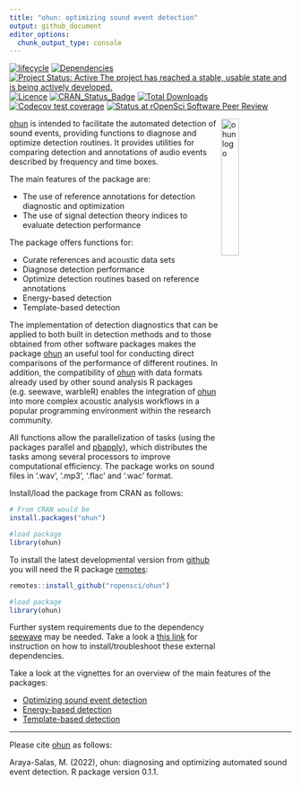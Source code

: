 ```yaml
---
title: "ohun: optimizing sound event detection"
output: github_document
editor_options: 
  chunk_output_type: console
---
```


<!-- README.md is generated from README.Rmd. Please edit that file -->

<!-- badges: start -->
[![lifecycle](https://img.shields.io/badge/lifecycle-maturing-brightgreen.svg)](https://lifecycle.r-lib.org/articles/stages.html)
[![Dependencies](https://tinyverse.netlify.com/badge/ohun)](https://cran.r-project.org/package=ohun)
[![Project Status: Active  The project has reached a stable, usable state and is being actively developed.](https://www.repostatus.org/badges/latest/active.svg)](https://www.repostatus.org/#active)
[![Licence](https://img.shields.io/badge/licence-GPL--2-blue.svg)](https://www.gnu.org/licenses/gpl-3.0.en.html)
[![CRAN_Status_Badge](https://www.r-pkg.org/badges/version/ohun)](https://cran.r-project.org/package=ohun)
[![Total Downloads](https://cranlogs.r-pkg.org/badges/grand-total/ohun)](https://cranlogs.r-pkg.org/badges/grand-total/ohun)
[![Codecov test coverage](https://codecov.io/gh/maRce10/ohun/branch/master/graph/badge.svg)](https://app.codecov.io/gh/maRce10/ohun?branch=master)
[![Status at rOpenSci Software Peer Review](https://badges.ropensci.org/568_status.svg)](https://github.com/ropensci/software-review/issues/568)
<!-- badges: end -->

<img src="vignettes/ohun_sticker.png" alt="ohun logo" align="right" width = "25%" height="25%"/>

[ohun](https://github.com/ropensci/ohun) is intended to facilitate the automated detection of sound events, providing functions to diagnose and optimize detection routines. It provides utilities for comparing detection and annotations of audio events described by frequency and time boxes.

The main features of the package are:
 
   - The use of reference annotations for detection diagnostic and optimization 
   - The use of signal detection theory indices to evaluate detection performance 

The package offers functions for:

   - Curate references and acoustic data sets
   - Diagnose detection performance
   - Optimize detection routines based on reference annotations
   - Energy-based detection
   - Template-based detection
  
The implementation of detection diagnostics that can be applied to both built in detection methods and to those obtained from other software packages makes the package [ohun](https://github.com/ropensci/ohun) an useful tool for conducting direct comparisons of the performance of different routines. In addition, the compatibility of [ohun](https://github.com/ropensci/ohun) with data formats already used by other sound analysis R packages (e.g. seewave, warbleR) enables the integration of [ohun](https://github.com/ropensci/ohun) into more complex acoustic analysis workflows in a popular programming environment within the research community. 
 
All functions allow the parallelization of tasks (using the packages parallel and [pbapply](https://CRAN.R-project.org/package=pbapply)), which distributes the tasks among several processors to improve computational efficiency. The package works on sound files in '.wav', '.mp3', '.flac' and '.wac' format.

Install/load the package from CRAN as follows:

```r

# From CRAN would be
install.packages("ohun")

#load package
library(ohun)

```


To install the latest developmental version from [github](https://github.com/) you will need the R package [remotes](https://cran.r-project.org/package=remotes):

```r
remotes::install_github("ropensci/ohun")

#load package
library(ohun)

```

Further system requirements due to the dependency [seewave](https://rug.mnhn.fr/seewave/) may be needed. Take a look a [this link]( https://rug.mnhn.fr/seewave/inst.html) for instruction on how to install/troubleshoot these external dependencies. 

Take a look at the vignettes for an overview of the main features of the packages:

- [Optimizing sound event detection](https://docs.ropensci.org/ohun/articles/intro_to_ohun.html)
- [Energy-based detection](https://docs.ropensci.org/ohun/articles/energy_based_detection.html)
- [Template-based detection](https://docs.ropensci.org/ohun/articles/template_based_detection.html)

---

Please cite [ohun](https://github.com/ropensci/ohun) as follows:

Araya-Salas, M. (2022), ohun: diagnosing and optimizing automated sound event detection. R package version 0.1.1.
